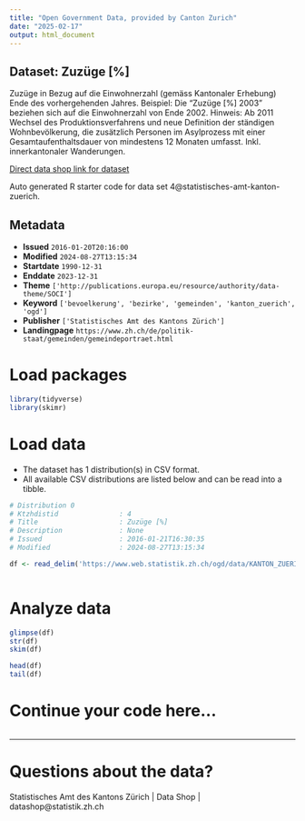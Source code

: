 ```yaml
---
title: "Open Government Data, provided by Canton Zurich"
date: "2025-02-17"
output: html_document
---
```


## Dataset: Zuzüge [%]

Zuzüge in Bezug auf die Einwohnerzahl (gemäss Kantonaler Erhebung) Ende des vorhergehenden Jahres. Beispiel: Die "Zuzüge [%] 2003" beziehen sich auf die Einwohnerzahl von Ende 2002. Hinweis: Ab 2011 Wechsel des Produktionsverfahrens und neue Definition der ständigen Wohnbevölkerung, die zusätzlich Personen im Asylprozess mit einer Gesamtaufenthaltsdauer von mindestens 12 Monaten umfasst. Inkl. innerkantonaler Wanderungen.

[Direct data shop link for dataset](https://www.zh.ch/de/politik-staat/statistik-daten/datenkatalog.html#/datasets/4@statistisches-amt-kanton-zuerich)

Auto generated R starter code for data set 4@statistisches-amt-kanton-zuerich.

## Metadata

- **Issued** `2016-01-20T20:16:00`
- **Modified** `2024-08-27T13:15:34`
- **Startdate** `1990-12-31`
- **Enddate** `2023-12-31`
- **Theme** `['http://publications.europa.eu/resource/authority/data-theme/SOCI']`
- **Keyword** `['bevoelkerung', 'bezirke', 'gemeinden', 'kanton_zuerich', 'ogd']`
- **Publisher** `['Statistisches Amt des Kantons Zürich']`
- **Landingpage** `https://www.zh.ch/de/politik-staat/gemeinden/gemeindeportraet.html`


# Load packages

```r

library(tidyverse)
library(skimr)

```

# Load data

-   The dataset has 1 distribution(s) in CSV format.
-   All available CSV distributions are listed below and can be read into a tibble.

```r

# Distribution 0
# Ktzhdistid               : 4
# Title                    : Zuzüge [%]
# Description              : None
# Issued                   : 2016-01-21T16:30:35
# Modified                 : 2024-08-27T13:15:34

df <- read_delim('https://www.web.statistik.zh.ch/ogd/data/KANTON_ZUERICH_255.csv')



```

# Analyze data

```r

glimpse(df)
str(df)
skim(df)

head(df)
tail(df)

```

# Continue your code here...

```r

```

------------------------------------------------------------------------

# Questions about the data?

Statistisches Amt des Kantons Zürich | Data Shop | datashop@statistik.zh.ch
